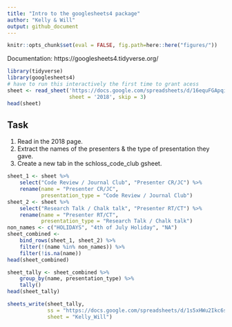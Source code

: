 ```yaml
---
title: "Intro to the googlesheets4 package"
author: "Kelly & Will"
output: github_document
---
```

```r
knitr::opts_chunk$set(eval = FALSE, fig.path=here::here("figures/"))
```

Documentation: https://googlesheets4.tidyverse.org/

```r
library(tidyverse)
library(googlesheets4)
# have to run this interactively the first time to grant acess
sheet <- read_sheet('https://docs.google.com/spreadsheets/d/16equFGApqiclh7cZhtSeMRvSObYCBIRDWCkaFBEtA38/edit#gid=1648029123', 
                    sheet = '2018', skip = 3)
head(sheet)
```

## Task

1. Read in the 2018 page.
1. Extract the names of the presenters & the type of presentation they gave.
1. Create a new tab in the schloss_code_club gsheet.


```r
sheet_1 <- sheet %>%
    select("Code Review / Journal Club", "Presenter CR/JC") %>%
    rename(name = "Presenter CR/JC", 
           presentation_type = "Code Review / Journal Club")
sheet_2 <- sheet %>%
    select("Research Talk / Chalk talk", "Presenter RT/CT") %>%
    rename(name = "Presenter RT/CT", 
           presentation_type = "Research Talk / Chalk talk")
non_names <- c("HOLIDAYS", "4th of July Holiday", "NA")
sheet_combined <-
    bind_rows(sheet_1, sheet_2) %>% 
    filter(!(name %in% non_names)) %>% 
    filter(!is.na(name))
head(sheet_combined)
```
```r
sheet_tally <- sheet_combined %>% 
    group_by(name, presentation_type) %>%
    tally()
head(sheet_tally)
```

```r
sheets_write(sheet_tally, 
             ss = "https://docs.google.com/spreadsheets/d/1s5xHWu2Ikc6snXFER4YiXzEE5ukfe6_fv59EQAuPSrg/edit#gid=0", 
             sheet = "Kelly_Will")
```

